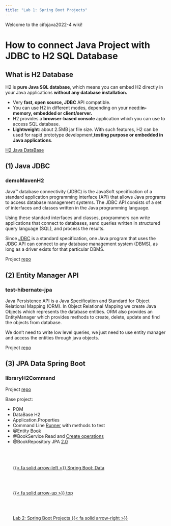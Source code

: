 ```yaml
---
title: "Lab 1: Spring Boot Projects"
---
```


Welcome to the cifojava2022-4 wiki!

# How to connect Java Project with JDBC to H2 SQL Database

## What is H2 Database

H2 is **pure Java SQL database**, which means you can embed H2 directly in your Java applications **without any database installation.**

- Very **fast, open source, JDBC** API compatible.
- You can use H2 in different modes, depending on your need:**in-memory, embedded or client/server.**
- H2 provides a **browser-based console** application which you can use to access SQL database.
- **Lightweight**: about 2.5MB jar file size.
With such features, H2 can be used for rapid prototype development,**testing purpose or embedded in Java applications**.

[H2 Java DataBase](http://www.h2database.com/html/build.html)

## (1) Java JDBC

### demoMavenH2

Java™ database connectivity (JDBC) is the JavaSoft specification of a standard application programming interface (API) that allows Java programs to access database management systems. The JDBC API consists of a set of interfaces and classes written in the Java programming language.

Using these standard interfaces and classes, programmers can write applications that connect to databases, send queries written in structured query language (SQL), and process the results.

Since [JDBC](https://www.ibm.com/docs/en/informix-servers/12.10?topic=started-what-is-jdbc) is a standard specification, one Java program that uses the JDBC API can connect to any database management system (DBMS), as long as a driver exists for that particular DBMS.

Project [repo](https://github.com/AlbertProfe/cifojava2022-4/tree/master/demoMavenH2)

## (2) Entity Manager API

### test-hibernate-jpa

Java Persistence API is a Java Specification and Standard for Object Relational Mapping (ORM). In Object Relational Mapping we create Java Objects which represents the database entities. ORM also provides an EntityManager which provides methods to create, delete, update and find the objects from database.

We don’t need to write low level queries, we just need to use entity manager and access the entities through java objects.

Project [repo](https://github.com/AlbertProfe/cifojava2022-4/tree/master/test-hibernate-jpa)

## (3) JPA Data Spring Boot

### libraryH2Command

Project [repo](https://github.com/AlbertProfe/cifojava2022-4/tree/master/libraryH2Command)

Base project:

- POM
- DataBase H2
- Application.Properties
- Command Line [Runner](https://github.com/AlbertProfe/cifojava2022-4/blob/master/libraryH2Command/src/main/java/com/example/myfirstprojectspring/ApplicationCommandRunner.java) with methods to test
- @Entity [Book](https://github.com/AlbertProfe/cifojava2022-4/blob/master/libraryH2Command/src/main/java/com/example/myfirstprojectspring/Book.java)
- @BookService Read and [Create operations](https://github.com/AlbertProfe/cifojava2022-4/blob/master/libraryH2Command/src/main/java/com/example/myfirstprojectspring/BookService.java)
- @BookRepository JPA [2.0](https://github.com/AlbertProfe/cifojava2022-4/blob/e5f515ff93a99cc270bcfca47f3b4f0aef63d4b3/libraryH2Command/pom.xml#L23)
<!--- navLinks -->
<br><br>
<div class=row>
<br>
<div class='column left previous'>
<br>
[{{< fa solid arrow-left >}} Spring Boot: Data](/springboot/boot-concepts-data.qmd)
<br>
</div>
<br>
<div class='column center'>
<br>
[{{< fa solid arrow-up >}} top](#top)
<br>
</div>
<br>
<div class='column right next'>
<br>
[Lab 2: Spring Boot Projects  {{< fa solid arrow-right >}}](/springboot/sblab2.qmd)
<br>
</div>
<br>
</div>

